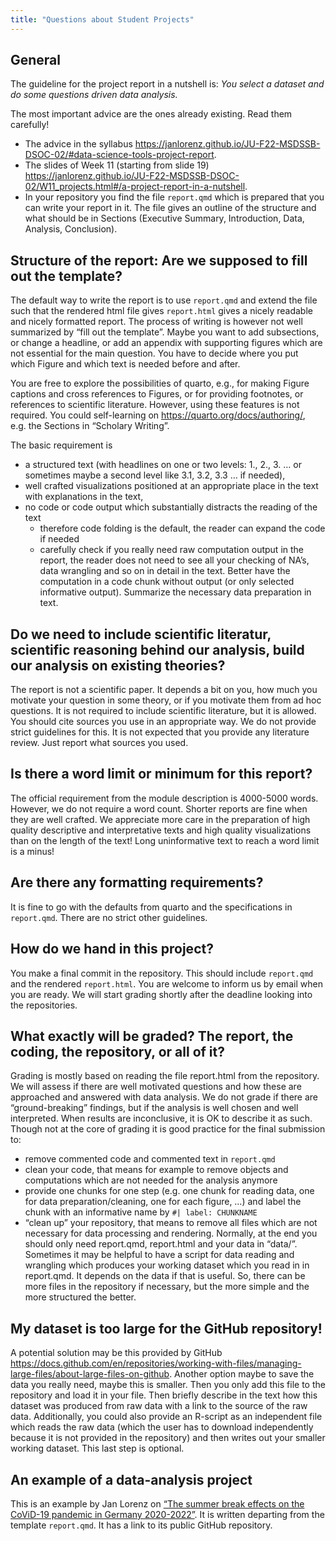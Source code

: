 ```yaml
---
title: "Questions about Student Projects"
---
```


## General {-}

The guideline for the project report in a nutshell is: *You select a dataset and do some questions driven data analysis.*

The most important advice are the ones already existing. Read them carefully!

- The advice in the syllabus <https://janlorenz.github.io/JU-F22-MSDSSB-DSOC-02/#data-science-tools-project-report>.
- The slides of Week 11 (starting from slide 19) <https://janlorenz.github.io/JU-F22-MSDSSB-DSOC-02/W11_projects.html#/a-project-report-in-a-nutshell>.
- In your repository you find the file `report.qmd` which is prepared that you can write your report in it. The file gives an outline of the structure and what should be in Sections (Executive Summary, Introduction, Data, Analysis, Conclusion). 



## Structure of the report: Are we supposed to fill out the template? 

The default way to write the report is to use `report.qmd` and extend the file such that the rendered html file gives `report.html` gives a nicely readable and nicely formatted report. The process of writing is however not well summarized by "fill out the template". Maybe you want to add subsections, or change a headline, or add an appendix with supporting figures which are not essential for the main question. You have to decide where you put which Figure and which text is needed before and after. 

You are free to explore the possibilities of quarto, e.g., for making Figure captions and cross references to Figures, or for providing footnotes, or references to scientific literature. However, using these features is not required. You could self-learning on <https://quarto.org/docs/authoring/>, e.g. the Sections in "Scholary Writing".

The basic requirement is 

- a structured text (with headlines on one or two levels: 1., 2., 3. ... or sometimes maybe a second level like 3.1, 3.2, 3.3 ... if needed), 
- well crafted visualizations positioned at an appropriate place in the text with explanations in the text, 
- no code or code output which substantially distracts the reading of the text
  - therefore code folding is the default, the reader can expand the code if needed
  - carefully check if you really need raw computation output in the report, the reader does not need to see all your checking of NA's, data wrangling and so on in detail in the text. Better have the computation in a code chunk without output (or only selected informative output). Summarize the necessary data preparation in text. 

## Do we need to include scientific literatur, scientific reasoning behind our analysis, build our analysis on existing theories?

The report is not a scientific paper. It depends a bit on you, how much you motivate your question in some theory, or if you motivate them from ad hoc questions. It is not required to include scientific literature, but it is allowed. 
You should cite sources you use in an appropriate way. We do not provide strict guidelines for this. It is not expected that you provide any literature review. Just report what sources you used.

## Is there a word limit or minimum for this report?

The official requirement from the module description is 4000-5000 words. However, we do not require a word count. Shorter reports are fine when they are well crafted. We appreciate more care in the preparation of high quality descriptive and interpretative texts and high quality visualizations than on the length of the text! Long uninformative text to reach a word limit is a minus!


## Are there any formatting requirements? 

It is fine to go with the defaults from quarto and the specifications in `report.qmd`. There are no strict other guidelines. 

## How do we hand in this project? 

You make a final commit in the repository. This should include `report.qmd` and the rendered `report.html`. You are welcome to inform us by email when you are ready. We will start grading shortly after the deadline looking into the repositories.

## What exactly will be graded? The report, the coding, the repository, or all of it?

Grading is mostly based on reading the file report.html from the repository. We will assess if there are well motivated questions and how these are approached and answered with data analysis. We do not grade if there are "ground-breaking" findings, but if the analysis is well chosen and well interpreted. When results are inconclusive, it is OK to describe it as such.
Though not at the core of grading it is good practice for the final submission to:

  - remove commented code and commented text in `report.qmd`
  - clean your code, that means for example to remove objects and computations which are not needed for the analysis anymore
  - provide one chunks for one step (e.g. one chunk for reading data, one for data preparation/cleaning, one for each figure, ...) and label the chunk with an informative name by `#| label: CHUNKNAME`
  - "clean up" your repository, that means to remove all files which are not necessary for data processing and rendering. Normally, at the end you should only need report.qmd, report.html and your data in "data/". Sometimes it may be helpful to have a script for data reading and wrangling which produces your working dataset which you read in in report.qmd. It depends on the data if that is useful. So, there can be more files in the repository if necessary, but the more simple and the more structured the better.
  
## My dataset is too large for the GitHub repository!

A potential solution may be this provided by GitHub <https://docs.github.com/en/repositories/working-with-files/managing-large-files/about-large-files-on-github>. Another option maybe to save the data you really need, maybe this is smaller. Then you only add this file to the repository and load it in your file. Then briefly describe in the text how this dataset was produced from raw data with a link to the source of the raw data. Additionally, you could also provide an R-script as an independent file which reads the raw data (which the user has to download independently because it is not provided in the repository) and then writes out your smaller working dataset. This last step is optional. 

## An example of a data-analysis project

This is an example by Jan Lorenz on ["The summer break effects on the CoViD-19 pandemic in Germany 2020-2022"](https://janlorenz.github.io/summerbreakcovid). It is written departing from the template `report.qmd`. It has a link to its public GitHub repository. 



